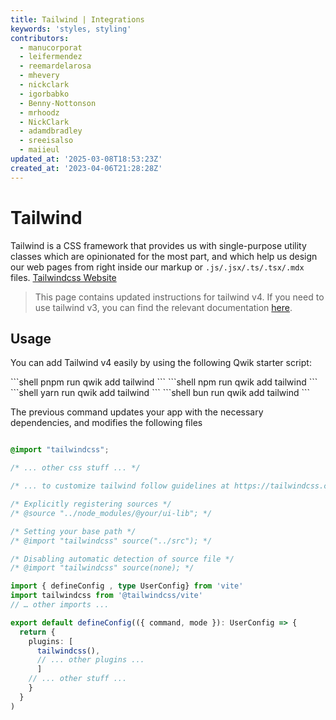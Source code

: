 ```yaml
---
title: Tailwind | Integrations
keywords: 'styles, styling'
contributors:
  - manucorporat
  - leifermendez
  - reemardelarosa
  - mhevery
  - nickclark
  - igorbabko
  - Benny-Nottonson
  - mrhoodz
  - NickClark
  - adamdbradley
  - sreeisalso
  - maiieul
updated_at: '2025-03-08T18:53:23Z'
created_at: '2023-04-06T21:28:28Z'
---
```



# Tailwind

Tailwind is a CSS framework that provides us with single-purpose utility classes which are
opinionated for the most part, and which help us design our web pages from right inside our
markup or `.js/.jsx/.ts/.tsx/.mdx` files. [Tailwindcss Website](https://tailwindcss.com/)

> This page contains updated instructions for tailwind v4. If you need to use tailwind v3, you can find the relevant documentation [here](/docs/integrations/tailwind-v3).

## Usage

You can add Tailwind v4 easily by using the following Qwik starter script:

<PackageManagerTabs>
<span q:slot="pnpm">
```shell
pnpm run qwik add tailwind
```
</span>
<span q:slot="npm">
```shell
npm run qwik add tailwind
```
</span>
<span q:slot="yarn">
```shell
yarn run qwik add tailwind
```
</span>
<span q:slot="bun">
```shell
bun run qwik add tailwind
```
</span>
</PackageManagerTabs>

The previous command updates your app with the necessary dependencies,
and modifies the following files

```css title="src/global.css"

@import "tailwindcss";

/* ... other css stuff ... */

/* ... to customize tailwind follow guidelines at https://tailwindcss.com/docs/theme ... */

/* Explicitly registering sources */
/* @source "../node_modules/@your/ui-lib"; */

/* Setting your base path */
/* @import "tailwindcss" source("../src"); */

/* Disabling automatic detection of source file */
/* @import "tailwindcss" source(none); */

```

```ts title="vite.config.ts"
import { defineConfig , type UserConfig} from 'vite'
import tailwindcss from '@tailwindcss/vite'
// … other imports ...

export default defineConfig(({ command, mode }): UserConfig => {
  return {
    plugins: [
      tailwindcss(),
      // ... other plugins ...
      ]
    // ... other stuff ...
    }
  }
)
```